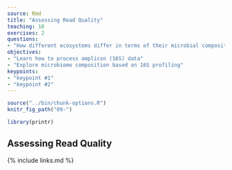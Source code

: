 ```yaml
---
source: Rmd
title: "Assessing Read Quality"
teaching: 10
exercises: 2
questions:
- "How different ecosystems differ in terms of their microbial composition?"
objectives:
- "Learn how to process amplicon (16S) data"
- "Explore microbiome composition based on 16S profiling"
keypoints:
- "keypoint #1"
- "keypoint #2"
---
```


```r
source("../bin/chunk-options.R")
knitr_fig_path("09-")
```

```r
library(printr)
```

## Assessing Read Quality




{% include links.md %}
